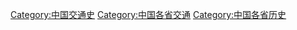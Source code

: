 [[Category:中国交通史|Category:中国交通史]]
[[Category:中国各省交通|Category:中国各省交通]]
[[Category:中国各省历史|Category:中国各省历史]]